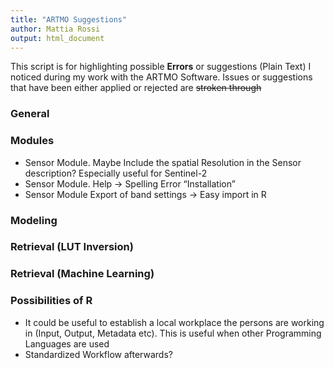 ```yaml
---
title: "ARTMO Suggestions"
author: Mattia Rossi
output: html_document
---
```


This script is for highlighting possible **Errors** or suggestions (Plain Text) I noticed during my work with the ARTMO Software. 
Issues or suggestions that have been either applied or rejected are ~~stroken through~~

### General

### Modules

+ Sensor Module. Maybe Include the spatial Resolution in the Sensor description? Especially useful for Sentinel-2
+ Sensor Module. Help -> Spelling Error "Installation"
+ Sensor Module Export of band settings -> Easy import in R


### Modeling

### Retrieval (LUT Inversion)

### Retrieval (Machine Learning)

### Possibilities of R

+ It could be useful to establish a local workplace the persons are working in (Input, Output, Metadata etc). This is useful when other Programming Languages are used
+ Standardized Workflow afterwards?
